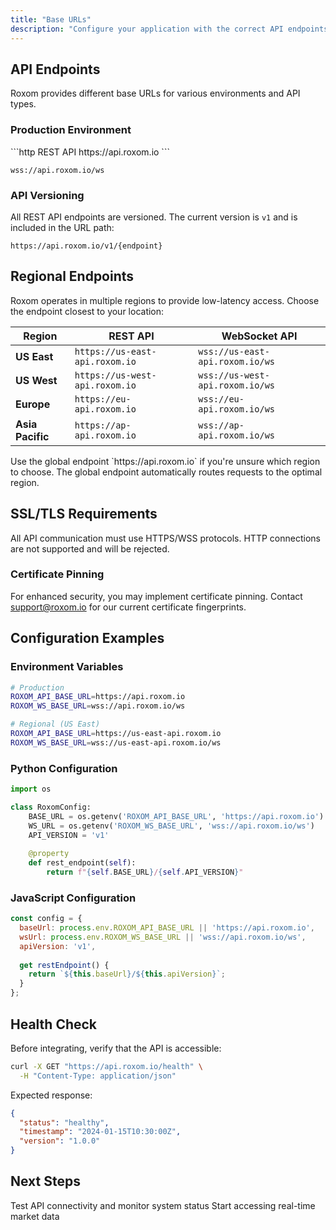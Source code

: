 ```yaml
---
title: "Base URLs"
description: "Configure your application with the correct API endpoints"
---
```


## API Endpoints

Roxom provides different base URLs for various environments and API types.

### Production Environment

<CodeGroup>
```http REST API
https://api.roxom.io
```

```http WebSocket API
wss://api.roxom.io/ws
```
</CodeGroup>

### API Versioning

All REST API endpoints are versioned. The current version is `v1` and is included in the URL path:

```http
https://api.roxom.io/v1/{endpoint}
```

## Regional Endpoints

Roxom operates in multiple regions to provide low-latency access. Choose the endpoint closest to your location:

| Region | REST API | WebSocket API |
|--------|----------|---------------|
| **US East** | `https://us-east-api.roxom.io` | `wss://us-east-api.roxom.io/ws` |
| **US West** | `https://us-west-api.roxom.io` | `wss://us-west-api.roxom.io/ws` |
| **Europe** | `https://eu-api.roxom.io` | `wss://eu-api.roxom.io/ws` |
| **Asia Pacific** | `https://ap-api.roxom.io` | `wss://ap-api.roxom.io/ws` |

<Note>
  Use the global endpoint `https://api.roxom.io` if you're unsure which region to choose. The global endpoint automatically routes requests to the optimal region.
</Note>

## SSL/TLS Requirements

All API communication must use HTTPS/WSS protocols. HTTP connections are not supported and will be rejected.

### Certificate Pinning

For enhanced security, you may implement certificate pinning. Contact [support@roxom.io](mailto:support@roxom.io) for our current certificate fingerprints.

## Configuration Examples

### Environment Variables

```bash
# Production
ROXOM_API_BASE_URL=https://api.roxom.io
ROXOM_WS_BASE_URL=wss://api.roxom.io/ws

# Regional (US East)
ROXOM_API_BASE_URL=https://us-east-api.roxom.io
ROXOM_WS_BASE_URL=wss://us-east-api.roxom.io/ws
```

### Python Configuration

```python
import os

class RoxomConfig:
    BASE_URL = os.getenv('ROXOM_API_BASE_URL', 'https://api.roxom.io')
    WS_URL = os.getenv('ROXOM_WS_BASE_URL', 'wss://api.roxom.io/ws')
    API_VERSION = 'v1'
    
    @property
    def rest_endpoint(self):
        return f"{self.BASE_URL}/{self.API_VERSION}"
```

### JavaScript Configuration

```javascript
const config = {
  baseUrl: process.env.ROXOM_API_BASE_URL || 'https://api.roxom.io',
  wsUrl: process.env.ROXOM_WS_BASE_URL || 'wss://api.roxom.io/ws',
  apiVersion: 'v1',
  
  get restEndpoint() {
    return `${this.baseUrl}/${this.apiVersion}`;
  }
};
```

## Health Check

Before integrating, verify that the API is accessible:

```bash
curl -X GET "https://api.roxom.io/health" \
  -H "Content-Type: application/json"
```

Expected response:
```json
{
  "status": "healthy",
  "timestamp": "2024-01-15T10:30:00Z",
  "version": "1.0.0"
}
```

## Next Steps

<CardGroup cols={2}>
  <Card
    title="Health Check"
    icon="heartbeat"
    href="/health"
  >
    Test API connectivity and monitor system status
  </Card>
  <Card
    title="Market Data"
    icon="chart-line"
    href="/api-reference/market-data"
  >
    Start accessing real-time market data
  </Card>
</CardGroup>